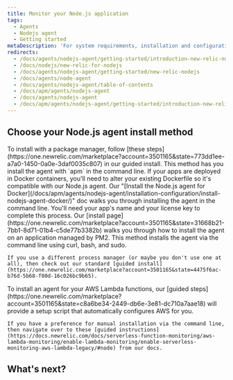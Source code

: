 ```yaml
---
title: Monitor your Node.js application
tags:
  - Agents
  - Nodejs agent
  - Getting started
metaDescription: 'For system requirements, installation and configuration procedures, and troubleshooting tips for New Relic''s Node.js agent, start here.'
redirects:
  - /docs/agents/nodejs-agent/getting-started/introduction-new-relic-nodejs
  - /docs/nodejs/new-relic-for-nodejs
  - /docs/agents/nodejs-agent/getting-started/new-relic-nodejs
  - /docs/agents/node-agent
  - /docs/agents/nodejs-agent/table-of-contents
  - /docs/apm/agents/nodejs-agent
  - /docs/agents/nodejs-agent
  - /docs/apm/agents/nodejs-agent/getting-started/introduction-new-relic-nodejs
---
```


## Choose your Node.js agent install method

<CollapserGroup>
  <Collapser
        id="package-manager"
        title="With a package manager"
    >
  To install with a package manager, follow [these steps](https://one.newrelic.com/marketplace?account=3501165&state=773dd1ee-a7a0-1450-0a0e-3daf0035c807) in our guided install. This method has you install the agent with `apm` in the command line. 
  </Collapser>
  <Collapser
        id="docker"
        title="In Docker containers"
    >
    If your apps are deployed in Docker containers, you'll need to alter your existing Dockerfile so it's compatible with our Node.js agent. Our "[Install the Node.js agent for Docker](/docs/apm/agents/nodejs-agent/installation-configuration/install-nodejs-agent-docker/)" doc walks you through installing the agent in the command line. You'll need your app's name and your license key to complete this process.  
  </Collapser>
  <Collapser
        id="host"
        title="On a host"
    >
    Our [install page](https://one.newrelic.com/marketplace?account=3501165&state=31668b21-7bb1-8d71-01b4-c5de77b3382b) walks you through how to install the agent on an application managed by PM2. This method installs the agent via the command line using curl, bash, and sudo.    

    If you use a different process manager (or maybe you don't use one at all), then check out our standard [guided install](https://one.newrelic.com/marketplace?account=3501165&state=4475f6ac-b76d-5b68-f00d-16c026bc9b65). 
  </Collapser>
  <Collapser
        id="For AWS Lambda"
        title="aws-lambda"
    >
    To install an agent for your AWS Lambda functions, our [guided steps](https://one.newrelic.com/marketplace?account=3501165&state=c8a6be34-2449-db6e-3e81-dc710a7aae18) will provide a setup script that automatically configures AWS for you. 
    
    If you have a preference for manual installation via the command line, then navigate over to these [guided instructions](https://docs.newrelic.com/docs/serverless-function-monitoring/aws-lambda-monitoring/enable-lambda-monitoring/enable-serverless-monitoring-aws-lambda-legacy/#node) from our docs.  
  </Collapser>
</CollapserGroup> 

## What's next?

